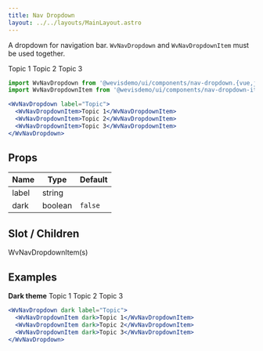 ```yaml
---
title: Nav Dropdown
layout: ../../layouts/MainLayout.astro
---
```



A dropdown for navigation bar. `WvNavDropdown` and `WvNavDropdownItem` must be used together.

<WvNavDropdown client:load label="Topic">
  <WvNavDropdownItem>Topic 1</WvNavDropdownItem>
  <WvNavDropdownItem>Topic 2</WvNavDropdownItem>
  <WvNavDropdownItem>Topic 3</WvNavDropdownItem>
</WvNavDropdown>

```jsx
import WvNavDropdown from '@wevisdemo/ui/components/nav-dropdown.{vue,js,svelte}';
import WvNavDropdownItem from '@wevisdemo/ui/components/nav-dropdown-item.{vue,js,svelte}';
```

```jsx
<WvNavDropdown label="Topic">
  <WvNavDropdownItem>Topic 1</WvNavDropdownItem>
  <WvNavDropdownItem>Topic 2</WvNavDropdownItem>
  <WvNavDropdownItem>Topic 3</WvNavDropdownItem>
</WvNavDropdown>
```

## Props

| Name  | Type    | Default |
| ----- | ------- | ------- |
| label | string  |         |
| dark  | boolean | `false` |

## Slot / Children

WvNavDropdownItem(s)

## Examples

**Dark theme**
<WvNavDropdown client:load dark label="Topic">
  <WvNavDropdownItem dark>Topic 1</WvNavDropdownItem>
  <WvNavDropdownItem dark>Topic 2</WvNavDropdownItem>
  <WvNavDropdownItem dark>Topic 3</WvNavDropdownItem>
</WvNavDropdown>

```jsx
<WvNavDropdown dark label="Topic">
  <WvNavDropdownItem dark>Topic 1</WvNavDropdownItem>
  <WvNavDropdownItem dark>Topic 2</WvNavDropdownItem>
  <WvNavDropdownItem dark>Topic 3</WvNavDropdownItem>
</WvNavDropdown>
```
